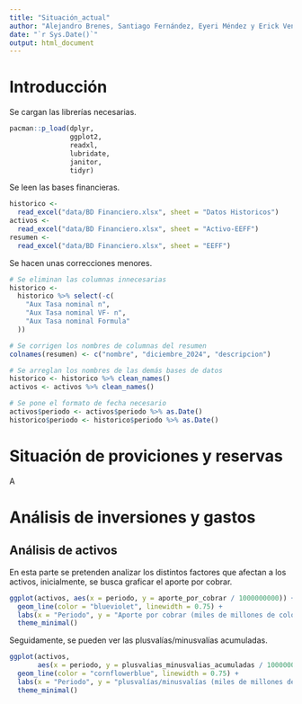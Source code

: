 ```yaml
---
title: "Situación_actual"
author: "Alejandro Brenes, Santiago Fernández, Eyeri Méndez y Erick Venegas"
date: "`r Sys.Date()`"
output: html_document
---
```


# Introducción

Se cargan las librerías necesarias.

```r
pacman::p_load(dplyr,
               ggplot2,
               readxl,
               lubridate,
               janitor,
               tidyr)
```

Se leen las bases financieras.

```r
historico <-
  read_excel("data/BD Financiero.xlsx", sheet = "Datos Historicos")
activos <-
  read_excel("data/BD Financiero.xlsx", sheet = "Activo-EEFF")
resumen <-
  read_excel("data/BD Financiero.xlsx", sheet = "EEFF")
```

Se hacen unas correcciones menores.

```r
# Se eliminan las columnas innecesarias
historico <-
  historico %>% select(-c(
    "Aux Tasa nominal n",
    "Aux Tasa nominal VF- n",
    "Aux Tasa nominal Formula"
  ))

# Se corrigen los nombres de columnas del resumen
colnames(resumen) <- c("nombre", "diciembre_2024", "descripcion")

# Se arreglan los nombres de las demás bases de datos
historico <- historico %>% clean_names()
activos <- activos %>% clean_names()

# Se pone el formato de fecha necesario
activos$periodo <- activos$periodo %>% as.Date()
historico$periodo <- historico$periodo %>% as.Date()
```

# Situación de proviciones y reservas

A

# Análisis de inversiones y gastos

## Análisis de activos

En esta parte se pretenden analizar los distintos factores que afectan a los activos, inicialmente, se busca graficar el aporte por cobrar.

```r
ggplot(activos, aes(x = periodo, y = aporte_por_cobrar / 1000000000)) +
  geom_line(color = "blueviolet", linewidth = 0.75) +
  labs(x = "Periodo", y = "Aporte por cobrar (miles de millones de colones)") +
  theme_minimal()
```

Seguidamente, se pueden ver las plusvalías/minusvalías acumuladas.

```r
ggplot(activos,
       aes(x = periodo, y = plusvalias_minusvalias_acumuladas / 1000000000)) +
  geom_line(color = "cornflowerblue", linewidth = 0.75) +
  labs(x = "Periodo", y = "plusvalías/minusvalías (miles de millones de colones)") +
  theme_minimal()
```

